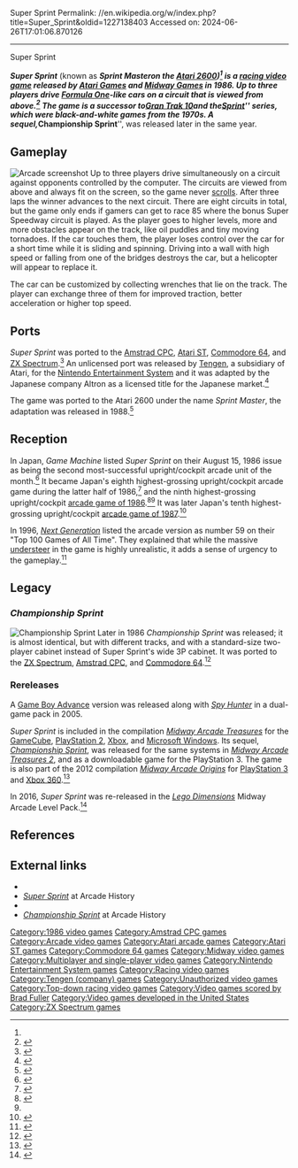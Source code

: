 Super Sprint
Permalink: //en.wikipedia.org/w/index.php?title=Super_Sprint&oldid=1227138403
Accessed on: 2024-06-26T17:01:06.870126



------
Super Sprint
{{Short description|1986 video game}}
{{Infobox video game
|title = Super Sprint
|image = Super Sprint arcade flyer.png
|alt = 
|caption = Arcade flyer
|developer = [[Atari Games]]<br>[[Tengen (company)|Tengen]] (NES)
|publisher = Atari Games<br>[[Tengen (company)|Tengen]] (NES, USA)<br>Altron (NES, Japan)
|designer = Robert Weatherby<br>Kelly Turner
|programmer = Robert Weatherby<br>Kelly Turner
|artist = Will Noble<br>Kris Moser<br>Sam Comstock
|composer = Hal Canon<br>Brad Fuller (NES)
|released = {{vgrelease|NA|1986}}
|genre = [[Racing video game|Racing]]
|modes = [[Single-player]], [[multiplayer]]
|platforms = {{cslist|[[Arcade game|Arcade]]|[[Amstrad CPC]]|[[Atari ST]]|[[Commodore 64]]|[[Nintendo Entertainment System|NES]]|[[ZX Spectrum]]}}
|arcade system = [[Atari System|Atari System 2 Hardware]]
}}

'''''Super Sprint''''' (known as '''''Sprint Master''''' on the [[Atari 2600]])<ref name="Weiss" /> is a [[racing video game]] released by [[Atari Games]] and [[Midway Games]] in 1986. Up to three players drive [[Formula One]]-like cars on a circuit that is viewed from above.<ref>{{KLOV game|id=9952}}</ref> The game is a successor to ''[[Gran Trak 10]]'' and the ''[[Sprint 2|Sprint]]'' series, which were black-and-white games from the 1970s. A sequel, '''''Championship Sprint''''', was released later in the same year.

==Gameplay==
[[File:ARC Super Sprint.png|left|thumb|Arcade screenshot]]
Up to three players drive simultaneously on a circuit against opponents controlled by the computer. The circuits are viewed from above and always fit on the screen, so the game never [[scrolling|scrolls]]. After three laps the winner advances to the next circuit. There are eight circuits in total, but the game only ends if gamers can get to race 85 where the bonus Super Speedway circuit is played. As the player goes to higher levels, more and more obstacles appear on the track, like oil puddles and tiny moving tornadoes. If the car touches them, the player loses control over the car for a short time while it is sliding and spinning. Driving into a wall with high speed or falling from one of the bridges destroys the car, but a helicopter will appear to replace it.

The car can be customized by collecting wrenches that lie on the track. The player can exchange three of them for improved traction, better acceleration or higher top speed.

==Ports==
{{Video game reviews
| title = ''Super Sprint (non-arcade reviews)
| YSinclair = 5/10<ref>{{cite web |url=http://www.ysrnry.co.uk/articles/supersprint.htm |title=Archived copy |access-date=2014-06-11 |url-status=dead |archive-url=https://web.archive.org/web/20140614151313/http://www.ysrnry.co.uk/articles/supersprint.htm |archive-date=2014-06-14}}</ref>
| CRASH = 6/10
| SUser = 7/10
}}
{{Video game reviews
| title = ''Championship Sprint (non-arcade reviews)
| YSinclair = 6/10<ref>{{cite web |url=http://www.ysrnry.co.uk/articles/championshipsprint.htm |title=Archived copy |access-date=2014-06-11 |url-status=dead |archive-url=https://web.archive.org/web/20140614151308/http://www.ysrnry.co.uk/articles/championshipsprint.htm |archive-date=2014-06-14}}</ref>
| CRASH = 4/10
| SUser = 7/10
}}

''Super Sprint'' was ported to the [[Amstrad CPC]], [[Atari ST]], [[Commodore 64]], and [[ZX Spectrum]].<ref>{{Cite web |url=http://www.thelegacy.de/Museum/3139/ |title=Ports to 8 bit home computers |access-date=2004-08-14 |archive-date=2013-02-02 |archive-url=https://web.archive.org/web/20130202070121/http://www.thelegacy.de/Museum/3139/ |url-status=dead}}</ref> An unlicensed port was released by [[Tengen (company)|Tengen]], a subsidiary of Atari, for the [[Nintendo Entertainment System]] and it was adapted by the Japanese company Altron as a licensed title for the Japanese market.<ref>{{cite web |url=https://www.mobygames.com/game/nes/super-sprint |title=Super Sprint for NES (1989) |website=Moby Games |access-date=2021-02-10}}</ref>

The game was ported to the Atari 2600 under the name ''Sprint Master'', the adaptation was released in 1988.<ref name="Weiss">{{cite book |last1=Weiss |first1=Brett |title=Classic Home Video Games, 1972-1984 A Complete Reference Guide |date=2011 |publisher=McFarland, Incorporated, Publishers |isbn=9780786487554 |page=111 |url=https://books.google.com/books?id=BzxTtml8Jq4C&dq=%22Sprintmaster%22&pg=PA111 |access-date=27 February 2021}}</ref>

==Reception==
In Japan, ''Game Machine'' listed ''Super Sprint'' on their August 15, 1986 issue as being the second most-successful upright/cockpit arcade unit of the month.<ref>{{cite magazine|title=Game Machine's Best Hit Games 25 - アップライト, コックピット型TVゲーム機 (Upright/Cockpit Videos)|magazine=[[:ja:ゲームマシン|Game Machine]]|issue=290|publisher=[[:ja:アミューズメント通信社|Amusement Press, Inc.]]|date=15 August 1986|page=21|lang=ja}}</ref> It became Japan's eighth highest-grossing upright/cockpit arcade game during the latter half of 1986,<ref name="GM300">{{cite magazine |title=Game Machine's Best Hit Games 25: '86 下半期 |trans-title=Game Machine's Best Hit Games 25: Second Half '86 |magazine=Game Machine |issue=300 |publisher=Amusement Press, Inc. |date=15 January 1987 |page=16 |lang=ja |url=https://onitama.tv/gamemachine/pdf/19870115p.pdf#page=9}}</ref> and the ninth highest-grossing upright/cockpit [[1986 in video games|arcade game of 1986]].<ref>{{cite magazine |title=Game Machine's Best Hit Games 25: '86 上半期 |trans-title=Game Machine's Best Hit Games 25: First Half '86 |magazine=[[:ja:ゲームマシン|Game Machine]] |issue=288 |publisher=[[:ja:アミューズメント通信社|Amusement Press, Inc.]] |date=15 July 1986 |page=28 |lang=ja |url=https://onitama.tv/gamemachine/pdf/19860715p.pdf#page=15}}</ref><ref name="GM300"/> It was later Japan's tenth highest-grossing upright/cockpit [[1987 in video games|arcade game of 1987]].<ref>{{cite magazine |title=Game Machine's Best Hit Games 25: '87 |magazine=[[:ja:ゲームマシン|Game Machine]] |issue=324 |publisher=[[:ja:アミューズメント通信社|Amusement Press, Inc.]] |date=15 January 1988 |page=20 |lang=ja |url=https://onitama.tv/gamemachine/pdf/19880115p.pdf#page=11}}</ref>

In 1996, ''[[Next Generation (magazine)|Next Generation]]'' listed the arcade version as number 59 on their "Top 100 Games of All Time". They explained that while the massive [[understeer]] in the game is highly unrealistic, it adds a sense of urgency to the gameplay.<ref>{{cite magazine|title=Top 100 Games of All Time |magazine=[[Next Generation (magazine)|Next Generation]]|issue=21 |publisher=[[Imagine Media]] |date=September 1996|page=48}}</ref>

==Legacy==
===''Championship Sprint''===
[[File:ARC Championship Sprint.png|thumb|right|''Championship Sprint'']]
Later in 1986 ''Championship Sprint'' was released; it is almost identical, but with different tracks, and with a standard-size two-player cabinet instead of Super Sprint's wide 3P cabinet. It was ported to the [[ZX Spectrum]], [[Amstrad CPC]], and [[Commodore 64]].<ref>{{cite web|url=http://www.mobygames.com/game/championship-sprint |title=Championship Sprint for Amstrad CPC (1988) |publisher=MobyGames |date=2007-05-31 |accessdate=2011-08-30}}</ref>

===Rereleases===
A [[Game Boy Advance]] version was released along with ''[[Spy Hunter]]'' in a dual-game pack in 2005.

''Super Sprint'' is included in the compilation ''[[Midway Arcade Treasures]]'' for the [[GameCube]], [[PlayStation 2]], [[Xbox (console)|Xbox]], and [[Microsoft Windows]]. Its sequel, ''[[Championship Sprint]]'', was released for the same systems in ''[[Midway Arcade Treasures 2]]'', and as a downloadable game for the PlayStation 3. The game is also part of the 2012 compilation ''[[Midway Arcade Origins]]'' for [[PlayStation 3]] and [[Xbox 360]].<ref>{{Cite web|url=http://www.ign.com/articles/2012/11/14/midway-arcade-origins-review|title = Midway Arcade Origins Review|date = 14 November 2012}}</ref>

In 2016, ''Super Sprint'' was re-released in the ''[[Lego Dimensions]]'' Midway Arcade Level Pack.<ref>{{cite web|url=https://videochums.com/review/lego-dimensions-midway-arcade-level-pack |title=Lego Dimensions: Midway Arcade Level Pack Review |date=20 March 2016 |publisher=Video Chums |accessdate=2016-03-20}}</ref>

==References==
{{Reflist}}
<!--GameSpot preview: http://www.gamespot.com/articles/ces-07-championship-sprint-hands-on/1100-6163919/ -->

==External links==
* {{KLOV game|id=9952}}
* [http://www.arcade-history.com/?page=detail&id=2761 ''Super Sprint''] at Arcade History
* {{WoS game|id=0005045}}
* [http://www.arcade-history.com/?page=detail&id=438 ''Championship Sprint''] at Arcade History

{{Atari Games}}
{{Authority control}}

[[Category:1986 video games]]
[[Category:Amstrad CPC games]]
[[Category:Arcade video games]]
[[Category:Atari arcade games]]
[[Category:Atari ST games]]
[[Category:Commodore 64 games]]
[[Category:Midway video games]]
[[Category:Multiplayer and single-player video games]]
[[Category:Nintendo Entertainment System games]]
[[Category:Racing video games]]
[[Category:Tengen (company) games]]
[[Category:Unauthorized video games]]
[[Category:Top-down racing video games]]
[[Category:Video games scored by Brad Fuller]]
[[Category:Video games developed in the United States]]
[[Category:ZX Spectrum games]]